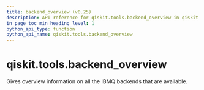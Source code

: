 ```yaml
---
title: backend_overview (v0.25)
description: API reference for qiskit.tools.backend_overview in qiskit v0.25
in_page_toc_min_heading_level: 1
python_api_type: function
python_api_name: qiskit.tools.backend_overview
---
```


<span id="qiskit-tools-backend-overview" />

# qiskit.tools.backend\_overview

<Function id="qiskit.tools.backend_overview" isDedicatedPage={true} github="https://github.com/qiskit/qiskit/tree/stable/0.17/qiskit/tools/monitor/overview.py" signature="backend_overview()">
  Gives overview information on all the IBMQ backends that are available.
</Function>

